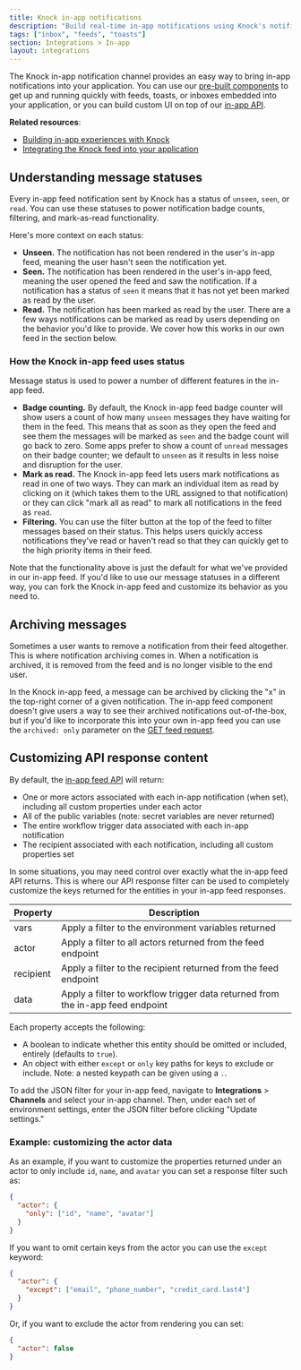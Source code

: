 ```yaml
---
title: Knock in-app notifications
description: "Build real-time in-app notifications using Knock's notification system, including feeds, toasts, and inbox experiences."
tags: ["inbox", "feeds", "toasts"]
section: Integrations > In-app
layout: integrations
---
```


The Knock in-app notification channel provides an easy way to bring in-app notifications into your application. You can use our [pre-built components](/in-app-ui/react/overview) to get up and running quickly with feeds, toasts, or inboxes embedded into your application, or you can build custom UI on top of our [in-app API](/reference#feeds).

**Related resources**:

- [Building in-app experiences with Knock](/in-app-ui/overview)
- [Integrating the Knock feed into your application](/in-app-ui/react/feed)

## Understanding message statuses

Every in-app feed notification sent by Knock has a status of `unseen`, `seen`, or `read`. You can use these statuses to power notification badge counts, filtering, and mark-as-read functionality.

Here's more context on each status:

- **Unseen.** The notification has not been rendered in the user's in-app feed, meaning the user hasn't seen the notification yet.
- **Seen.** The notification has been rendered in the user's in-app feed, meaning the user opened the feed and saw the notification. If a notification has a status of `seen` it means that it has not yet been marked as read by the user.
- **Read.** The notification has been marked as read by the user. There are a few ways notifications can be marked as read by users depending on the behavior you'd like to provide. We cover how this works in our own feed in the section below.

### How the Knock in-app feed uses status

Message status is used to power a number of different features in the in-app feed.

- **Badge counting.** By default, the Knock in-app feed badge counter will show users a count of how many `unseen` messages they have waiting for them in the feed. This means that as soon as they open the feed and see them the messages will be marked as `seen` and the badge count will go back to zero. Some apps prefer to show a count of `unread` messages on their badge counter; we default to `unseen` as it results in less noise and disruption for the user.
- **Mark as read.** The Knock in-app feed lets users mark notifications as read in one of two ways. They can mark an individual item as read by clicking on it (which takes them to the URL assigned to that notification) or they can click "mark all as read" to mark all notifications in the feed as `read`.
- **Filtering.** You can use the filter button at the top of the feed to filter messages based on their status. This helps users quickly access notifications they've read or haven't read so that they can quickly get to the high priority items in their feed.

Note that the functionality above is just the default for what we've provided in our in-app feed. If you'd like to use our message statuses in a different way, you can fork the Knock in-app feed and customize its behavior as you need to.

## Archiving messages

Sometimes a user wants to remove a notification from their feed altogether. This is where notification archiving comes in. When a notification is archived, it is removed from the feed and is no longer visible to the end user.

In the Knock in-app feed, a message can be archived by clicking the "x" in the top-right corner of a given notification. The in-app feed component doesn't give users a way to see their archived notifications out-of-the-box, but if you'd like to incorporate this into your own in-app feed you can use the `archived: only` parameter on the [GET feed request](/reference#get-feed).

## Customizing API response content

By default, the [in-app feed API](/reference#get-feed) will return:

- One or more actors associated with each in-app notification (when set), including all custom properties under each actor
- All of the public variables (note: secret variables are never returned)
- The entire workflow trigger data associated with each in-app notification
- The recipient associated with each notification, including all custom properties set

In some situations, you may need control over exactly what the in-app feed API returns. This is where our API response filter can be used to completely customize the keys returned for the entities in your in-app feed responses.

| Property  | Description                                                                    |
| --------- | ------------------------------------------------------------------------------ |
| vars      | Apply a filter to the environment variables returned                           |
| actor     | Apply a filter to all actors returned from the feed endpoint                   |
| recipient | Apply a filter to the recipient returned from the feed endpoint                |
| data      | Apply a filter to workflow trigger data returned from the in-app feed endpoint |

Each property accepts the following:

- A boolean to indicate whether this entity should be omitted or included, entirely (defaults to `true`).
- An object with either `except` or `only` key paths for keys to exclude or include. Note: a nested keypath can be given using a `.`.

To add the JSON filter for your in-app feed, navigate to **Integrations** > **Channels** and select your in-app channel. Then, under each set of environment settings, enter the JSON filter before clicking "Update settings."

### Example: customizing the actor data

As an example, if you want to customize the properties returned under an actor to only include `id`, `name`, and `avatar` you can set a response filter such as:

```json
{
  "actor": {
    "only": ["id", "name", "avatar"]
  }
}
```

If you want to omit certain keys from the actor you can use the `except` keyword:

```json
{
  "actor": {
    "except": ["email", "phone_number", "credit_card.last4"]
  }
}
```

Or, if you want to exclude the actor from rendering you can set:

```json
{
  "actor": false
}
```
